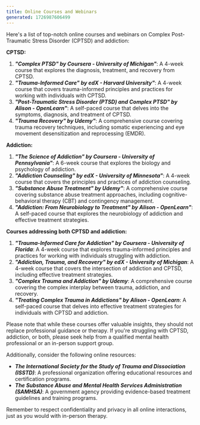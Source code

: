 ---
title: Online Courses and Webinars
generated: 1726987606499
---

Here's a list of top-notch online courses and webinars on Complex Post-Traumatic Stress Disorder (CPTSD) and addiction:

**CPTSD:**

1. ***"Complex PTSD" by Coursera - University of Michigan"***: A 4-week course that explores the diagnosis, treatment, and recovery from CPTSD.
2. ***"Trauma-Informed Care" by edX - Harvard University"***: A 4-week course that covers trauma-informed principles and practices for working with individuals with CPTSD.
3. ***"Post-Traumatic Stress Disorder (PTSD) and Complex PTSD" by Alison - OpenLearn"***: A self-paced course that delves into the symptoms, diagnosis, and treatment of CPTSD.
4. ***"Trauma Recovery" by Udemy"***: A comprehensive course covering trauma recovery techniques, including somatic experiencing and eye movement desensitization and reprocessing (EMDR).

**Addiction:**

1. ***"The Science of Addiction" by Coursera - University of Pennsylvania"***: A 6-week course that explores the biology and psychology of addiction.
2. ***"Addiction Counseling" by edX - University of Minnesota"***: A 4-week course that covers the principles and practices of addiction counseling.
3. ***"Substance Abuse Treatment" by Udemy"***: A comprehensive course covering substance abuse treatment approaches, including cognitive-behavioral therapy (CBT) and contingency management.
4. ***"Addiction: From Neurobiology to Treatment" by Alison - OpenLearn"***: A self-paced course that explores the neurobiology of addiction and effective treatment strategies.

**Courses addressing both CPTSD and addiction:**

1. ***"Trauma-Informed Care for Addiction" by Coursera - University of Florida***: A 4-week course that explores trauma-informed principles and practices for working with individuals struggling with addiction.
2. ***"Addiction, Trauma, and Recovery" by edX - University of Michigan***: A 4-week course that covers the intersection of addiction and CPTSD, including effective treatment strategies.
3. ***"Complex Trauma and Addiction" by Udemy***: A comprehensive course covering the complex interplay between trauma, addiction, and recovery.
4. ***"Treating Complex Trauma in Addictions" by Alison - OpenLearn***: A self-paced course that delves into effective treatment strategies for individuals with CPTSD and addiction.

Please note that while these courses offer valuable insights, they should not replace professional guidance or therapy. If you're struggling with CPTSD, addiction, or both, please seek help from a qualified mental health professional or an in-person support group.

Additionally, consider the following online resources:

* ***The International Society for the Study of Trauma and Dissociation (ISSTD)***: A professional organization offering educational resources and certification programs.
* ***The Substance Abuse and Mental Health Services Administration (SAMHSA)***: A government agency providing evidence-based treatment guidelines and training programs.

Remember to respect confidentiality and privacy in all online interactions, just as you would with in-person therapy.
